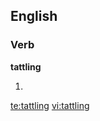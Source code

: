==English==

===Verb===
'''tattling'''

# {{present participle of|tattle}}

[[te:tattling]]
[[vi:tattling]]